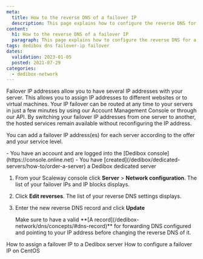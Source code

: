 ```yaml
---
meta:
  title: How to the reverse DNS of a failover IP
  description: This page explains how to configure the reverse DNS for a failover IP.
content:
  h1: How to the reverse DNS of a failover IP
  paragraph: This page explains how to configure the reverse DNS for a failover IP.
tags: dedibox dns failover-ip failover 
dates:
  validation: 2023-01-05
  posted: 2021-07-29
categories:
  - dedibox-network
---
```


Failover IP addresses allow you to have several IP addresses with your server. This allows you to assign IP addresses to different websites or to virtual machines.
Your IP failover can be routed at any time to your servers in just a few minutes by using our Account Management Console or through our API. By switching your failover IP addresses from one server to another, the hosted services remain available without reconfiguring the IP address.

You can add a failover IP address(es) for each server according to the offer and your service level. 


<Message type="requirement">
  - You have an account and are logged into the [Dedibox console](https://console.online.net)
  - You have [created](/dedibox/dedicated-servers/how-to/order-a-server) a Dedibox dedicated server
</Message>

1. From your Scaleway console click **Server** > **Network configuration**. The list of your failover IPs and IP blocks displays. 
    <Lightbox src="scaleway_edit_reverse.webp" alt="" />
2. Click **Edit reverses**. The list of your reverse DNS settings displays.
3. Enter the new reverse DNS record and click **Update**
    <Lightbox src="scaleway_update_reverse.webp" alt="" />

    <Message type="tip">
      Make sure to have a valid **[A record](/dedibox-network/dns/concepts/#dns-record)** for forwarding DNS configured and pointing to your IP address before changing the reverse DNS of it. 
    </Message>


<Navigation title="See Also">
  <PreviousButton to="/bare-metal/network/reference-content/assign-failover-ip">How to assign a failover IP to a Dedibox server</PreviousButton>
  <NextButton to="/bare-metal/network/reference-content/configure-centos">How to configure a failover IP on CentOS</NextButton>
</Navigation>
